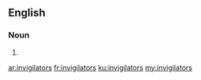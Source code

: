 ==English==

===Noun===
{{head|en|plural}}

# {{plural of|invigilator|lang=en}}

[[ar:invigilators]]
[[fr:invigilators]]
[[ku:invigilators]]
[[my:invigilators]]